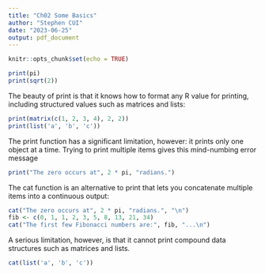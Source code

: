 ```yaml
---
title: "Ch02 Some Basics"
author: "Stephen CUI"
date: "2023-06-25"
output: pdf_document
---
```


```r
knitr::opts_chunk$set(echo = TRUE)
```

```r
print(pi)
print(sqrt(2))
```

The beauty of print is that it knows how to format any R value for printing, including structured values such as matrices and lists:
```r
print(matrix(c(1, 2, 3, 4), 2, 2))
print(list('a', 'b', 'c'))
```
The print function has a significant limitation, however: it prints only one object at a time. Trying to print multiple items gives this mind-numbing error message
```r
print("The zero occurs at", 2 * pi, "radians.")
```

The cat function is an alternative to print that lets you concatenate multiple items into a continuous output:
```r
cat("The zero occurs at", 2 * pi, "radians.", "\n")
fib <- c(0, 1, 1, 2, 3, 5, 8, 13, 21, 34)
cat("The first few Fibonacci numbers are:", fib, "...\n")
```
A serious limitation, however, is that it cannot print compound data structures such as matrices and lists.
```r
cat(list('a', 'b', 'c'))
```

